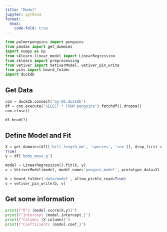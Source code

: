 ```yaml
---
title: "Model"
jupyter: python3
format:
  html:
    code-fold: true
---
```



```python
from palmerpenguins import penguins
from pandas import get_dummies
import numpy as np
from sklearn.linear_model import LinearRegression
from sklearn import preprocessing
from vetiver import VetiverModel, vetiver_pin_write
from pins import board_folder
import duckdb
```

## Get Data


```python

con = duckdb.connect('my-db.duckdb')
df = con.execute("SELECT * FROM penguins").fetchdf().dropna()
con.close()

df.head(3)
```

## Define Model and Fit


```python
X = get_dummies(df[['bill_length_mm', 'species', 'sex']], drop_first = 
True)
y = df['body_mass_g']

model = LinearRegression().fit(X, y)
v = VetiverModel(model, model_name='penguin_model', prototype_data=X)

b = board_folder('data/model', allow_pickle_read=True)
v = vetiver_pin_write(b, v)


```

## Get some information


```python
print(f"R^2 {model.score(X,y)}")
print(f"Intercept {model.intercept_}")
print(f"Columns {X.columns}")
print(f"Coefficients {model.coef_}")
```
